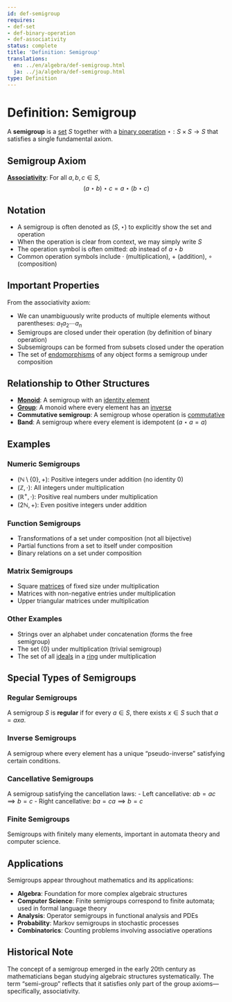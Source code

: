 ```yaml
---
id: def-semigroup
requires:
- def-set
- def-binary-operation
- def-associativity
status: complete
title: 'Definition: Semigroup'
translations:
  en: ../en/algebra/def-semigroup.html
  ja: ../ja/algebra/def-semigroup.html
type: Definition
---
```


# Definition: Semigroup {#def-semigroup}

A **semigroup** is a [set](../logic-set-theory/def-set.qmd) $S$ together with a [binary operation](def-binary-operation.qmd) $\star: S \times S \to S$ that satisfies a single fundamental axiom.

## Semigroup Axiom

**[Associativity](def-associativity.qmd)**: For all $a, b, c \in S$,
$$(a \star b) \star c = a \star (b \star c)$$

## Notation

- A semigroup is often denoted as $(S, \star)$ to explicitly show the set and operation
- When the operation is clear from context, we may simply write $S$
- The operation symbol is often omitted: $ab$ instead of $a \star b$
- Common operation symbols include $\cdot$ (multiplication), $+$ (addition), $\circ$ (composition)

## Important Properties

From the associativity axiom:

- We can unambiguously write products of multiple elements without parentheses: $a_1 a_2 \cdots a_n$
- Semigroups are closed under their operation (by definition of binary operation)
- Subsemigroups can be formed from subsets closed under the operation
- The set of [endomorphisms](def-endomorphism.qmd) of any object forms a semigroup under composition

## Relationship to Other Structures

- **[Monoid](def-monoid.qmd)**: A semigroup with an [identity element](def-identity-element.qmd)
- **[Group](def-group.qmd)**: A monoid where every element has an [inverse](def-inverse-element.qmd)
- **Commutative semigroup**: A semigroup whose operation is [commutative](def-commutativity.qmd)
- **Band**: A semigroup where every element is idempotent ($a \star a = a$)

## Examples

### Numeric Semigroups
- $(\mathbb{N} \setminus \{0\}, +)$: Positive integers under addition (no identity 0)
- $(\mathbb{Z}, \cdot)$: All integers under multiplication
- $(\mathbb{R}^+, \cdot)$: Positive real numbers under multiplication
- $(2\mathbb{N}, +)$: Even positive integers under addition

### Function Semigroups
- Transformations of a set under composition (not all bijective)
- Partial functions from a set to itself under composition
- Binary relations on a set under composition

### Matrix Semigroups
- Square [matrices](def-matrix.qmd) of fixed size under multiplication
- Matrices with non-negative entries under multiplication
- Upper triangular matrices under multiplication

### Other Examples
- Strings over an alphabet under concatenation (forms the free semigroup)
- The set $\{0\}$ under multiplication (trivial semigroup)
- The set of all [ideals](def-ideal.qmd) in a [ring](def-ring.qmd) under multiplication

## Special Types of Semigroups

### Regular Semigroups
A semigroup $S$ is **regular** if for every $a \in S$, there exists $x \in S$ such that $a = axa$.

### Inverse Semigroups
A semigroup where every element has a unique "pseudo-inverse" satisfying certain conditions.

### Cancellative Semigroups
A semigroup satisfying the cancellation laws:
- Left cancellative: $ab = ac \implies b = c$
- Right cancellative: $ba = ca \implies b = c$

### Finite Semigroups
Semigroups with finitely many elements, important in automata theory and computer science.

## Applications

Semigroups appear throughout mathematics and its applications:

- **Algebra**: Foundation for more complex algebraic structures
- **Computer Science**: Finite semigroups correspond to finite automata; used in formal language theory
- **Analysis**: Operator semigroups in functional analysis and PDEs
- **Probability**: Markov semigroups in stochastic processes
- **Combinatorics**: Counting problems involving associative operations

## Historical Note

The concept of a semigroup emerged in the early 20th century as mathematicians began studying algebraic structures systematically. The term "semi-group" reflects that it satisfies only part of the group axioms—specifically, associativity.
